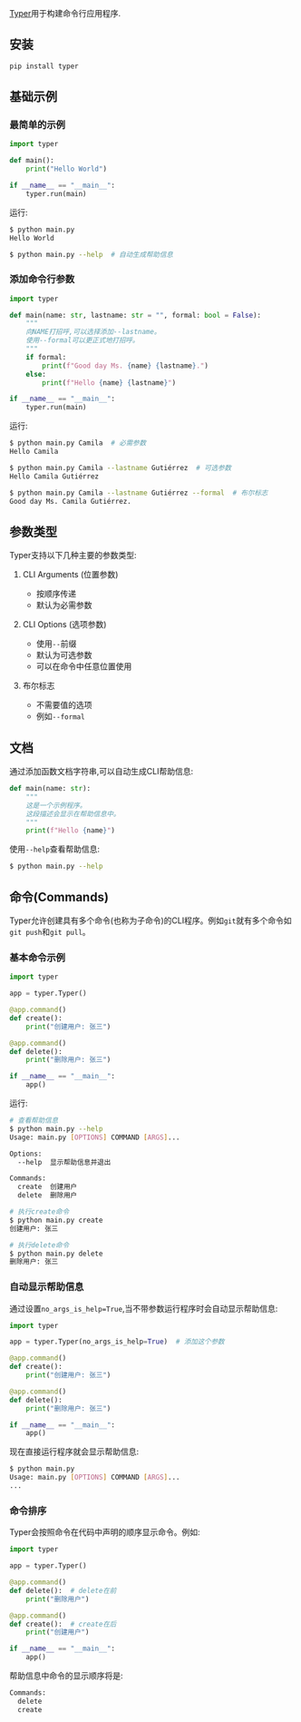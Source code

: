 [Typer](https://typer.tiangolo.com/)用于构建命令行应用程序.

## 安装

```bash
pip install typer
```

## 基础示例

### 最简单的示例

```python
import typer

def main():
    print("Hello World")

if __name__ == "__main__":
    typer.run(main)
```

运行:
```bash
$ python main.py
Hello World

$ python main.py --help  # 自动生成帮助信息
```

### 添加命令行参数

```python
import typer

def main(name: str, lastname: str = "", formal: bool = False):
    """
    向NAME打招呼,可以选择添加--lastname。
    使用--formal可以更正式地打招呼。
    """
    if formal:
        print(f"Good day Ms. {name} {lastname}.")
    else:
        print(f"Hello {name} {lastname}")

if __name__ == "__main__":
    typer.run(main)
```

运行:
```bash
$ python main.py Camila  # 必需参数
Hello Camila

$ python main.py Camila --lastname Gutiérrez  # 可选参数
Hello Camila Gutiérrez

$ python main.py Camila --lastname Gutiérrez --formal  # 布尔标志
Good day Ms. Camila Gutiérrez.
```

## 参数类型

Typer支持以下几种主要的参数类型:

1. CLI Arguments (位置参数)
   - 按顺序传递
   - 默认为必需参数

2. CLI Options (选项参数) 
   - 使用`--`前缀
   - 默认为可选参数
   - 可以在命令中任意位置使用

3. 布尔标志
   - 不需要值的选项
   - 例如`--formal`

## 文档

通过添加函数文档字符串,可以自动生成CLI帮助信息:

```python
def main(name: str):
    """
    这是一个示例程序。
    这段描述会显示在帮助信息中。
    """
    print(f"Hello {name}")
```

使用`--help`查看帮助信息:
```bash
$ python main.py --help
```

## 命令(Commands)

Typer允许创建具有多个命令(也称为子命令)的CLI程序。例如`git`就有多个命令如`git push`和`git pull`。

### 基本命令示例

```python
import typer

app = typer.Typer()

@app.command()
def create():
    print("创建用户: 张三")

@app.command()
def delete():
    print("删除用户: 张三")

if __name__ == "__main__":
    app()
```

运行:
```bash
# 查看帮助信息
$ python main.py --help
Usage: main.py [OPTIONS] COMMAND [ARGS]...

Options:
  --help  显示帮助信息并退出

Commands:
  create  创建用户
  delete  删除用户

# 执行create命令
$ python main.py create
创建用户: 张三

# 执行delete命令
$ python main.py delete
删除用户: 张三
```

### 自动显示帮助信息

通过设置`no_args_is_help=True`,当不带参数运行程序时会自动显示帮助信息:

```python
import typer

app = typer.Typer(no_args_is_help=True)  # 添加这个参数

@app.command()
def create():
    print("创建用户: 张三")

@app.command()
def delete():
    print("删除用户: 张三")

if __name__ == "__main__":
    app()
```

现在直接运行程序就会显示帮助信息:
```bash
$ python main.py
Usage: main.py [OPTIONS] COMMAND [ARGS]...
...
```

### 命令排序

Typer会按照命令在代码中声明的顺序显示命令。例如:

```python
import typer

app = typer.Typer()

@app.command()
def delete():  # delete在前
    print("删除用户")

@app.command() 
def create():  # create在后
    print("创建用户")

if __name__ == "__main__":
    app()
```

帮助信息中命令的显示顺序将是:
```bash
Commands:
  delete
  create
```


